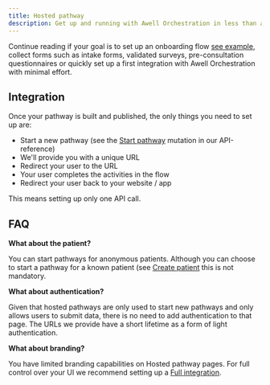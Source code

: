 ```yaml
---
title: Hosted pathway
description: Get up and running with Awell Orchestration in less than a day
---
```


Continue reading if your goal is to set up an onboarding flow [see example](/awell-orchestration/examples/onboarding-pathway), collect forms such as intake forms, validated surveys, pre-consultation questionnaires or quickly set up a first integration with Awell Orchestration with minimal effort.

## Integration
Once your pathway is built and published, the only things you need to set up are:
- Start a new pathway (see the [Start pathway](/awell-orchestration/api-reference/mutations/start-pathway) mutation in our API-reference)
- We'll provide you with a unique URL
- Redirect your user to the URL
- Your user completes the activities in the flow
- Redirect your user back to your website / app

This means setting up only one API call.

## FAQ
**What about the patient?**

You can start pathways for anonymous patients. Although you can choose to start a pathway for a known patient (see [Create patient](/awell-orchestration/api-reference/mutations/create-patient) this is not mandatory.

**What about authentication?**

Given that hosted pathways are only used to start new pathways and only allows users to submit data, there is no need to add authentication to that page. The URLs we provide have a short lifetime as a form of light authentication.

**What about branding?**

You have limited branding capabilities on Hosted pathway pages. For full control over your UI we recommend setting up a [Full integration](https://developers.awellhealth.com/awell-orchestration/docs/tutorials/get-started-with-awell).
